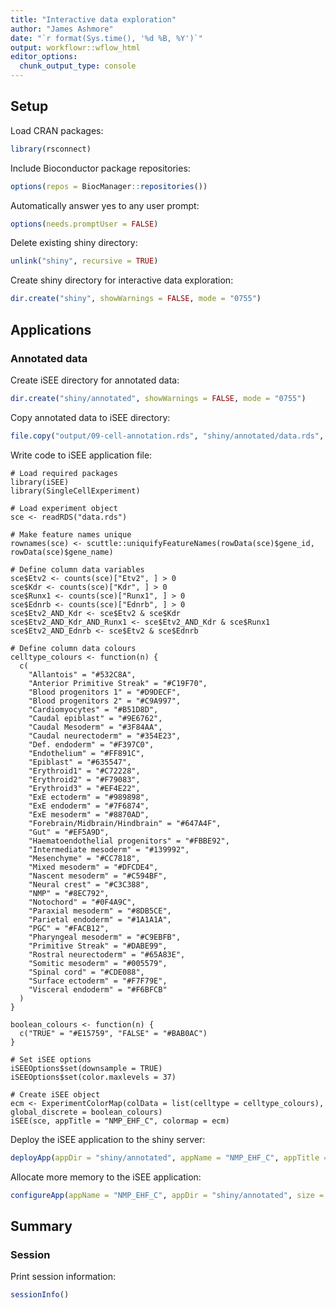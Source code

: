 ```yaml
---
title: "Interactive data exploration"
author: "James Ashmore"
date: "`r format(Sys.time(), '%d %B, %Y')`"
output: workflowr::wflow_html
editor_options:
  chunk_output_type: console
---
```


## Setup

Load CRAN packages:

```r
library(rsconnect)
```

Include Bioconductor package repositories:

```r
options(repos = BiocManager::repositories())
```

Automatically answer yes to any user prompt:

```r
options(needs.promptUser = FALSE)
```

Delete existing shiny directory:

```r
unlink("shiny", recursive = TRUE)
```

Create shiny directory for interactive data exploration:

```r
dir.create("shiny", showWarnings = FALSE, mode = "0755")
```

## Applications {.tabset}

### Annotated data

Create iSEE directory for annotated data:

```r
dir.create("shiny/annotated", showWarnings = FALSE, mode = "0755")
```

Copy annotated data to iSEE directory:

```r
file.copy("output/09-cell-annotation.rds", "shiny/annotated/data.rds", overwrite = TRUE)
```

Write code to iSEE application file:

```cat
# Load required packages
library(iSEE)
library(SingleCellExperiment)

# Load experiment object
sce <- readRDS("data.rds")

# Make feature names unique
rownames(sce) <- scuttle::uniquifyFeatureNames(rowData(sce)$gene_id, rowData(sce)$gene_name)

# Define column data variables
sce$Etv2 <- counts(sce)["Etv2", ] > 0
sce$Kdr <- counts(sce)["Kdr", ] > 0
sce$Runx1 <- counts(sce)["Runx1", ] > 0
sce$Ednrb <- counts(sce)["Ednrb", ] > 0
sce$Etv2_AND_Kdr <- sce$Etv2 & sce$Kdr
sce$Etv2_AND_Kdr_AND_Runx1 <- sce$Etv2_AND_Kdr & sce$Runx1
sce$Etv2_AND_Ednrb <- sce$Etv2 & sce$Ednrb

# Define column data colours
celltype_colours <- function(n) {
  c(
    "Allantois" = "#532C8A",
    "Anterior Primitive Streak" = "#C19F70",
    "Blood progenitors 1" = "#D9DECF",
    "Blood progenitors 2" = "#C9A997",
    "Cardiomyocytes" = "#B51D8D",
    "Caudal epiblast" = "#9E6762",
    "Caudal Mesoderm" = "#3F84AA",
    "Caudal neurectoderm" = "#354E23",
    "Def. endoderm" = "#F397C0",
    "Endothelium" = "#FF891C",
    "Epiblast" = "#635547",
    "Erythroid1" = "#C72228",
    "Erythroid2" = "#F79083",
    "Erythroid3" = "#EF4E22",
    "ExE ectoderm" = "#989898",
    "ExE endoderm" = "#7F6874",
    "ExE mesoderm" = "#8870AD",
    "Forebrain/Midbrain/Hindbrain" = "#647A4F",
    "Gut" = "#EF5A9D",
    "Haematoendothelial progenitors" = "#FBBE92",
    "Intermediate mesoderm" = "#139992",
    "Mesenchyme" = "#CC7818",
    "Mixed mesoderm" = "#DFCDE4",
    "Nascent mesoderm" = "#C594BF",
    "Neural crest" = "#C3C388",
    "NMP" = "#8EC792",
    "Notochord" = "#0F4A9C",
    "Paraxial mesoderm" = "#8DB5CE",
    "Parietal endoderm" = "#1A1A1A",
    "PGC" = "#FACB12",
    "Pharyngeal mesoderm" = "#C9EBFB",
    "Primitive Streak" = "#DABE99",
    "Rostral neurectoderm" = "#65A83E",
    "Somitic mesoderm" = "#005579",
    "Spinal cord" = "#CDE088",
    "Surface ectoderm" = "#F7F79E",
    "Visceral endoderm" = "#F6BFCB"
  )
}

boolean_colours <- function(n) {
  c("TRUE" = "#E15759", "FALSE" = "#BAB0AC")
}

# Set iSEE options
iSEEOptions$set(downsample = TRUE)
iSEEOptions$set(color.maxlevels = 37)

# Create iSEE object
ecm <- ExperimentColorMap(colData = list(celltype = celltype_colours), global_discrete = boolean_colours)
iSEE(sce, appTitle = "NMP_EHF_C", colormap = ecm)
```

Deploy the iSEE application to the shiny server:

```r
deployApp(appDir = "shiny/annotated", appName = "NMP_EHF_C", appTitle = "NMP_EHF_C", launch.browser = FALSE, forceUpdate = TRUE)
```

Allocate more memory to the iSEE application:

```r
configureApp(appName = "NMP_EHF_C", appDir = "shiny/annotated", size = "xlarge")
```

<!-- ### Integrated data -->

<!-- Create iSEE directory for integrated data: -->

<!-- ```{r} -->
<!-- dir.create("shiny/integrated", showWarnings = FALSE, mode = "0755") -->
<!-- ``` -->

<!-- Copy integrated data to iSEE directory: -->

<!-- ```{r} -->
<!-- file.copy("output/10-atlas-integration.rds", "shiny/integrated/data.rds", overwrite = TRUE) -->
<!-- ``` -->

<!-- Copy integrated data to iSEE directory: -->

<!-- ```{r} -->
<!-- file.copy("output/10-atlas-integration", "shiny/integrated/data.rds", overwrite = TRUE) -->
<!-- ``` -->

<!-- Write code to iSEE application file: -->

<!-- ```{cat, engine.opts = list(file = "shiny/integrated/app.R"), class.source = "r"} -->
<!-- # Load required packages -->
<!-- library(iSEE) -->
<!-- library(SingleCellExperiment) -->
<!-- library(BiocSingular) -->

<!-- # Load experiment object -->
<!-- sce <- readRDS("data.rds") -->

<!-- # Make feature names unique -->
<!-- rownames(sce) <- scuttle::uniquifyFeatureNames(rowData(sce)$gene_id, rowData(sce)$gene_name) -->

<!-- # Define column data variables -->
<!-- sce$Etv2 <- counts(sce)["Etv2", ] > 0 -->
<!-- sce$Kdr <- counts(sce)["Kdr", ] > 0 -->
<!-- sce$Runx1 <- counts(sce)["Runx1", ] > 0 -->
<!-- sce$Ednrb <- counts(sce)["Ednrb", ] > 0 -->
<!-- sce$Etv2_AND_Kdr <- sce$Etv2 & sce$Kdr -->
<!-- sce$Etv2_AND_Kdr_AND_Runx1 <- sce$Etv2_AND_Kdr & sce$Runx1 -->
<!-- sce$Etv2_AND_Ednrb <- sce$Etv2 & sce$Ednrb -->
<!-- sce$source <- "ATLAS" -->
<!-- sce$source[sce$batch == "NMP_EHF"] <- "NMP_EHF_C" -->

<!-- # Define column data colours -->
<!-- celltype_colours <- function(n) { -->
<!--   c( -->
<!--     "Allantois" = "#532C8A", -->
<!--     "Anterior Primitive Streak" = "#C19F70", -->
<!--     "Blood progenitors 1" = "#D9DECF", -->
<!--     "Blood progenitors 2" = "#C9A997", -->
<!--     "Cardiomyocytes" = "#B51D8D", -->
<!--     "Caudal epiblast" = "#9E6762", -->
<!--     "Caudal Mesoderm" = "#3F84AA", -->
<!--     "Caudal neurectoderm" = "#354E23", -->
<!--     "Def. endoderm" = "#F397C0", -->
<!--     "Endothelium" = "#FF891C", -->
<!--     "Epiblast" = "#635547", -->
<!--     "Erythroid1" = "#C72228", -->
<!--     "Erythroid2" = "#F79083", -->
<!--     "Erythroid3" = "#EF4E22", -->
<!--     "ExE ectoderm" = "#989898", -->
<!--     "ExE endoderm" = "#7F6874", -->
<!--     "ExE mesoderm" = "#8870AD", -->
<!--     "Forebrain/Midbrain/Hindbrain" = "#647A4F", -->
<!--     "Gut" = "#EF5A9D", -->
<!--     "Haematoendothelial progenitors" = "#FBBE92", -->
<!--     "Intermediate mesoderm" = "#139992", -->
<!--     "Mesenchyme" = "#CC7818", -->
<!--     "Mixed mesoderm" = "#DFCDE4", -->
<!--     "Nascent mesoderm" = "#C594BF", -->
<!--     "Neural crest" = "#C3C388", -->
<!--     "NMP" = "#8EC792", -->
<!--     "Notochord" = "#0F4A9C", -->
<!--     "Paraxial mesoderm" = "#8DB5CE", -->
<!--     "Parietal endoderm" = "#1A1A1A", -->
<!--     "PGC" = "#FACB12", -->
<!--     "Pharyngeal mesoderm" = "#C9EBFB", -->
<!--     "Primitive Streak" = "#DABE99", -->
<!--     "Rostral neurectoderm" = "#65A83E", -->
<!--     "Somitic mesoderm" = "#005579", -->
<!--     "Spinal cord" = "#CDE088", -->
<!--     "Surface ectoderm" = "#F7F79E", -->
<!--     "Visceral endoderm" = "#F6BFCB" -->
<!--   ) -->
<!-- } -->

<!-- source_colours <- function(x) { -->
<!--   c("NMP_EHF_C" = "#4E79A7", "ATLAS" = "#BAB0AC") -->
<!-- } -->

<!-- boolean_colours <- function(n) { -->
<!--   c("TRUE" = "#E15759", "FALSE" = "#BAB0AC") -->
<!-- } -->

<!-- # Set iSEE options -->
<!-- iSEEOptions$set(downsample = TRUE) -->
<!-- iSEEOptions$set(color.maxlevels = 37) -->

<!-- # Create iSEE object -->
<!-- ecm <- ExperimentColorMap(colData = list(celltype = celltype_colours, source = source_colours), global_discrete = boolean_colours) -->
<!-- iSEE(sce, appTitle = "NMP_EHF_C_ATLAS", colormap = ecm) -->
<!-- ``` -->

<!-- Deploy the iSEE application to the shiny server: -->

<!-- ```{r} -->
<!-- deployApp(appDir = "shiny/integrated", appName = "NMP_EHF_C_ATLAS", appTitle = "NMP_EHF_C_ATLAS", launch.browser = FALSE, forceUpdate = TRUE) -->
<!-- ``` -->

<!-- Allocate more memory to the iSEE application: -->

<!-- ```{r} -->
<!-- configureApp(appName = "NMP_EHF_C_ATLAS", appDir = "shiny/integrated", size = "xxxlarge") -->
<!-- ``` -->

## Summary

### Session

Print session information:

```r
sessionInfo()
```
